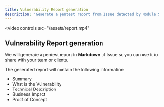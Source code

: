 ```yaml
---
title: Vulnerability Report generation
description: 'Generate a pentest report from Issue detected by Module Scan'
---
```


<video
  controls
  src="/assets/report.mp4"
></video>

## Vulnerability Report generation

We will generate a pentest report in **Markdown** of Issue so you can use it to share with your team or clients.

The generated report will contain the following information:
- Summary
- What is the Vulnerability
- Technical Description
- Business Impact
- Proof of Concept